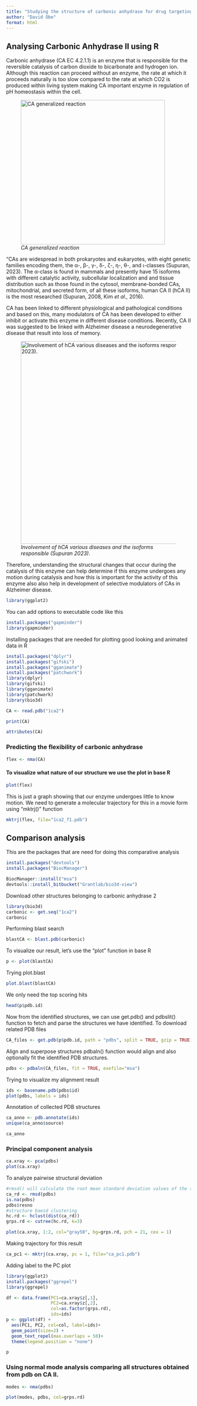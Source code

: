 ```yaml
---
title: "Studying the structure of carbonic anhydrase for drug targeting"
author: "David Obe"
format: html
---
```


## Analysing Carbonic Anhydrase II using R

Carbonic anhydrase (CA EC 4.2.1.1) is an enzyme that is responsible for the reversible catalysis of carbon dioxide to bicarbonate and hydrogen ion. Although this reaction can proceed without an enzyme, the rate at which it proceeds naturally is too slow compared to the rate at which CO2 is produced within living system making CA important enzyme in regulation of pH homeostasis within the cell.

![*CA generalized reaction*](images/Screenshot%202023-11-20%20at%205.32.49%20PM.png){width="393"}

"CAs are widespread in both prokaryotes and eukaryotes, with eight genetic families encoding them, the α-, β-, γ-, δ-, ζ-, η-, θ-, and ι-classes (Supuran, 2023). The α-class is found in mammals and presently have 15 isoforms with different catalytic activity, subcellular localization and and tissue distribution such as those found in the cytosol, membrane-bonded CAs, mitochondrial, and secreted form, of all these isoforms, human CA II (hCA II) is the most researched (Supuran, 2008, Kim *et al.,* 2016).

CA has been linked to different physiological and pathological conditions and based on this, many modulators of CA has been developed to either inhibit or activate this enzyme in different disease conditions. Recently, CA II was suggested to be linked with Alzheimer disease a neurodegenerative disease that result into loss of memory.

![*Involvement of hCA various diseases and the isoforms responsible (Supuran 2023)*.](images/Screenshot%202023-11-20%20at%205.35.56%20PM.png){width="551"}

Therefore, understanding the structural changes that occur during the catalysis of this enzyme can help determine if this enzyme undergoes any motion during catalysis and how this is important for the activity of this enzyme also also help in development of selective modulators of CAs in Alzheimer disease.

```r
library(ggplot2)
```

You can add options to executable code like this

```r
install.packages("gapminder")
library(gapminder)
```

Installing packages that are needed for plotting good looking and animated data in R

```r
install.packages("dplyr")
install.packages("gifski")
install.packages("gganimate")
install.packages("patchwork")
library(dplyr)
library(gifski)
library(gganimate)
library(patchwork)
library(bio3d)
```

```r
CA <- read.pdb("1ca2")
```

```r
print(CA)
```

```r
attributes(CA)
```

### Predicting the flexibility of carbonic anhydrase

```r
flex <- nma(CA)
```

#### To visualize what nature of our structure we use the plot in base R

```r
plot(flex)
```

This is just a graph showing that our enzyme undergoes little to know motion. We need to generate a molecular trajectory for this in a movie form using "mktrj()" function

```r
mktrj(flex, file="1ca2_f1.pdb")
```

## Comparison analysis

This are the packages that are need for doing this comparative analysis

```r
install.packages("devtools")
install.packages("BiocManager")

BiocManager::install("msa")
devtools::install_bitbucket("Grantlab/bio3d-view")
```

Download other structures belonging to carbonic anhydrase 2

```r
library(bio3d)
carbonic <- get.seq("1ca2")
carbonic
```

Performing blast search

```r
blastCA <- blast.pdb(carbonic)
```

To visualize our result, let's use the "plot" function in base R

```r
p <- plot(blastCA)
```

Trying plot.blast

```r
plot.blast(blastCA)
```

We only need the top scoring hits

```r
head(p$pdb.id)
```

Now from the identified structures, we can use get.pdb() and pdbslit() function to fetch and parse the structures we have identified. To download related PDB files

```r
CA_files <- get.pdb(p$pdb.id, path = "pdbs", split = TRUE, gzip = TRUE)
```

Align and superpose structures pdbaln() function would align and also optionally fit the identified PDB structures.

```r
pdbs <- pdbaln(CA_files, fit = TRUE, exefile="msa")
```

Trying to visualize my alignment result

```r
ids <- basename.pdb(pdbs$id)
plot(pdbs, labels = ids)
```

Annotation of collected PDB structures

```r
ca_anno <- pdb.annotate(ids)
unique(ca_anno$source)
```

```r
ca_anno
```

### Principal component analysis

```r
ca.xray <- pca(pdbs)
plot(ca.xray)
```

To analyze pairwise structural deviation

```r
#rmsd() will calculate the root mean standard deviation values of the structural ensemble
ca_rd <- rmsd(pdbs)
is.na(pdbs)
pdbs$resno
#structure baesd clustering
hc.rd <- hclust(dist(ca_rd))
grps.rd <- cutree(hc.rd, k=3)

plot(ca.xray, 1:2, col="gray50", bg=grps.rd, pch = 21, cex = 1)
```

Making trajectory for this result

```r
ca_pc1 <- mktrj(ca.xray, pc = 1, file="ca_pc1.pdb")
```

Adding label to the PC plot

```r
library(ggplot2)
install.packages("ggrepel")
library(ggrepel)

df <- data.frame(PC1=ca.xray$z[,1],
                 PC2=ca.xray$z[,2],
                 col=as.factor(grps.rd),
                 ids=ids)
p <- ggplot(df) +
  aes(PC1, PC2, col=col, label=ids)+
  geom_point(size=2) +
  geom_text_repel(max.overlaps = 50)+
  theme(legend.position = "none")

p
```

### Using normal mode analysis comparing all structures obtained from pdb on CA II.

```r
modes <- nma(pdbs)
```

```r
plot(modes, pdbs, col=grps.rd)
```
